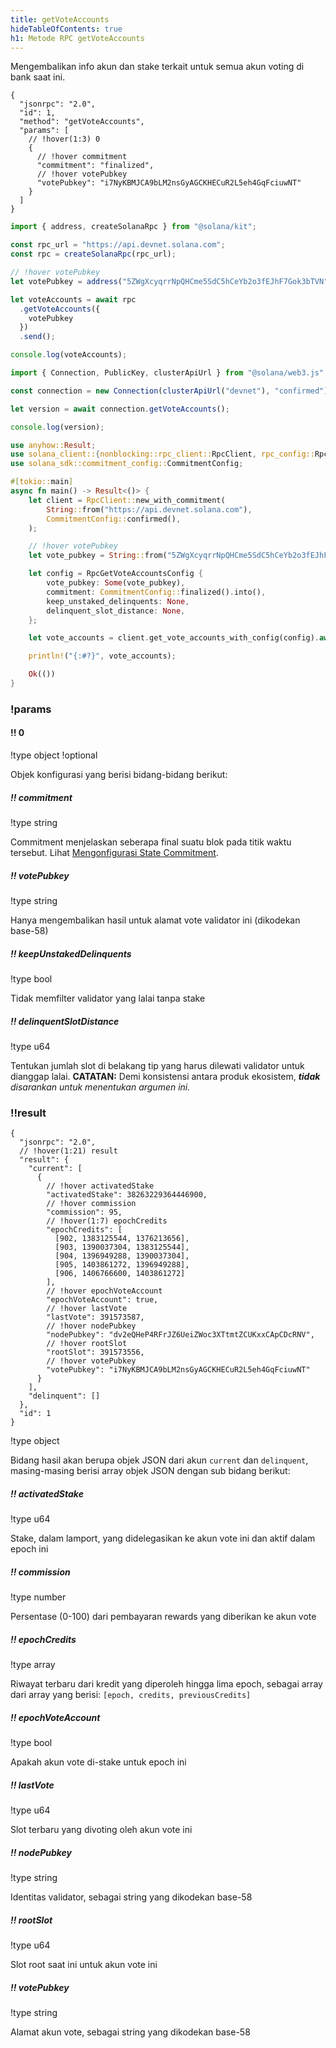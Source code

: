 ```yaml
---
title: getVoteAccounts
hideTableOfContents: true
h1: Metode RPC getVoteAccounts
---
```


Mengembalikan info akun dan stake terkait untuk semua akun voting di bank saat
ini.

<APIMethod>

```jsonc !!request curl
{
  "jsonrpc": "2.0",
  "id": 1,
  "method": "getVoteAccounts",
  "params": [
    // !hover(1:3) 0
    {
      // !hover commitment
      "commitment": "finalized",
      // !hover votePubkey
      "votePubkey": "i7NyKBMJCA9bLM2nsGyAGCKHECuR2L5eh4GqFciuwNT"
    }
  ]
}
```

```ts !!request title="Kit"
import { address, createSolanaRpc } from "@solana/kit";

const rpc_url = "https://api.devnet.solana.com";
const rpc = createSolanaRpc(rpc_url);

// !hover votePubkey
let votePubkey = address("5ZWgXcyqrrNpQHCme5SdC5hCeYb2o3fEJhF7Gok3bTVN");

let voteAccounts = await rpc
  .getVoteAccounts({
    votePubkey
  })
  .send();

console.log(voteAccounts);
```

```ts !!request title="web3.js"
import { Connection, PublicKey, clusterApiUrl } from "@solana/web3.js";

const connection = new Connection(clusterApiUrl("devnet"), "confirmed");

let version = await connection.getVoteAccounts();

console.log(version);
```

```rs !!request title="Rust"
use anyhow::Result;
use solana_client::{nonblocking::rpc_client::RpcClient, rpc_config::RpcGetVoteAccountsConfig};
use solana_sdk::commitment_config::CommitmentConfig;

#[tokio::main]
async fn main() -> Result<()> {
    let client = RpcClient::new_with_commitment(
        String::from("https://api.devnet.solana.com"),
        CommitmentConfig::confirmed(),
    );

    // !hover votePubkey
    let vote_pubkey = String::from("5ZWgXcyqrrNpQHCme5SdC5hCeYb2o3fEJhF7Gok3bTVN");

    let config = RpcGetVoteAccountsConfig {
        vote_pubkey: Some(vote_pubkey),
        commitment: CommitmentConfig::finalized().into(),
        keep_unstaked_delinquents: None,
        delinquent_slot_distance: None,
    };

    let vote_accounts = client.get_vote_accounts_with_config(config).await?;

    println!("{:#?}", vote_accounts);

    Ok(())
}
```

### !params

#### !! 0

!type object
!optional

Objek konfigurasi yang berisi bidang-bidang berikut:

##### !! commitment

!type string

Commitment menjelaskan seberapa final suatu blok pada titik waktu tersebut.
Lihat [Mengonfigurasi State Commitment](/docs/rpc#configuring-state-commitment).

##### !! votePubkey

!type string

Hanya mengembalikan hasil untuk alamat vote validator ini (dikodekan base-58)

##### !! keepUnstakedDelinquents

!type bool

Tidak memfilter validator yang lalai tanpa stake

##### !! delinquentSlotDistance

!type u64

Tentukan jumlah slot di belakang tip yang harus dilewati validator untuk
dianggap lalai. **CATATAN:** Demi konsistensi antara produk ekosistem,
_**tidak** disarankan untuk menentukan argumen ini._

### !!result

```jsonc !response
{
  "jsonrpc": "2.0",
  // !hover(1:21) result
  "result": {
    "current": [
      {
        // !hover activatedStake
        "activatedStake": 38263229364446900,
        // !hover commission
        "commission": 95,
        // !hover(1:7) epochCredits
        "epochCredits": [
          [902, 1383125544, 1376213656],
          [903, 1390037304, 1383125544],
          [904, 1396949288, 1390037304],
          [905, 1403861272, 1396949288],
          [906, 1406766600, 1403861272]
        ],
        // !hover epochVoteAccount
        "epochVoteAccount": true,
        // !hover lastVote
        "lastVote": 391573587,
        // !hover nodePubkey
        "nodePubkey": "dv2eQHeP4RFrJZ6UeiZWoc3XTtmtZCUKxxCApCDcRNV",
        // !hover rootSlot
        "rootSlot": 391573556,
        // !hover votePubkey
        "votePubkey": "i7NyKBMJCA9bLM2nsGyAGCKHECuR2L5eh4GqFciuwNT"
      }
    ],
    "delinquent": []
  },
  "id": 1
}
```

!type object

Bidang hasil akan berupa objek JSON dari akun `current` dan `delinquent`,
masing-masing berisi array objek JSON dengan sub bidang berikut:

##### !! activatedStake

!type u64

Stake, dalam lamport, yang didelegasikan ke akun vote ini dan aktif dalam epoch
ini

##### !! commission

!type number

Persentase (0-100) dari pembayaran rewards yang diberikan ke akun vote

##### !! epochCredits

!type array

Riwayat terbaru dari kredit yang diperoleh hingga lima epoch, sebagai array dari
array yang berisi: `[epoch, credits, previousCredits]`

##### !! epochVoteAccount

!type bool

Apakah akun vote di-stake untuk epoch ini

##### !! lastVote

!type u64

Slot terbaru yang divoting oleh akun vote ini

##### !! nodePubkey

!type string

Identitas validator, sebagai string yang dikodekan base-58

##### !! rootSlot

!type u64

Slot root saat ini untuk akun vote ini

##### !! votePubkey

!type string

Alamat akun vote, sebagai string yang dikodekan base-58

</APIMethod>
